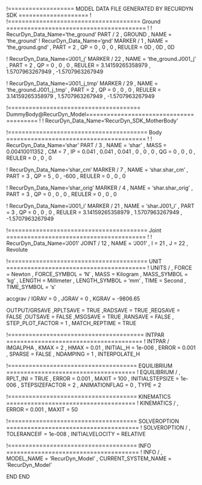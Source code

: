 ﻿!=================== MODEL DATA FILE GENERATED BY RECURDYN SDK ====================
!
!====================================== Ground ========================================
!
!                         RecurDyn_Data_Name='the_ground'
PART / 2 , GROUND
, NAME = 'the_ground'
!                         RecurDyn_Data_Name='gnd'
MARKER / 1
, NAME = 'the_ground.gnd'
, PART = 2
, QP = 0 , 0 , 0
, REULER = 0D , 0D , 0D
 
 


!                         RecurDyn_Data_Name='J001_j'
MARKER / 22
, NAME = 'the_ground.J001_j'
, PART = 2
, QP = 0 , 0 , 0
, REULER = 3.14159265358979 , 1.5707963267949 , -1.5707963267949
 
 
!                         RecurDyn_Data_Name='J001_j_tmp'
MARKER / 29
, NAME = 'the_ground.J001_j_tmp'
, PART = 2
, QP = 0 , 0 , 0
, REULER = 3.14159265358979 , 1.5707963267949 , -1.5707963267949
 
 
!====================================== DummyBody@RecurDyn_Model========================================
!
!                         RecurDyn_Data_Name='RecurDyn_SDK_MotherBody'


!======================================== Body ========================================
!
!                         RecurDyn_Data_Name='shar'
PART / 3
, NAME = 'shar'
, MASS = 0.00410011352
, CM = 7
, IP = 0.041 , 0.041 , 0.041
, 0 , 0 , 0
, QG = 0 , 0 , 0
, REULER = 0 , 0 , 0
 
 
!                         RecurDyn_Data_Name='shar_cm'
MARKER / 7
, NAME = 'shar.shar_cm'
, PART = 3
, QP = 5 , 0 , -600
, REULER = 0 , 0 , 0
 
 
!                         RecurDyn_Data_Name='shar_orig'
MARKER / 4
, NAME = 'shar.shar_orig'
, PART = 3
, QP = 0 , 0 , 0
, REULER = 0 , 0 , 0
 
 
!                         RecurDyn_Data_Name='J001_i'
MARKER / 21
, NAME = 'shar.J001_i'
, PART = 3
, QP = 0 , 0 , 0
, REULER = 3.14159265358979 , 1.5707963267949 , -1.5707963267949
 
 
!======================================== Joint ========================================
!
!                         RecurDyn_Data_Name='J001'
JOINT / 12
, NAME = 'J001'
, I = 21
, J = 22
, Revolute
 
 
!======================================== UNIT ========================================
!
UNITS / 
, FORCE = Newton
, FORCE_SYMBOL = 'N'
, MASS = Kilogram
, MASS_SYMBOL = 'kg'
, LENGTH = Millimeter
, LENGTH_SYMBOL = 'mm'
, TIME = Second
, TIME_SYMBOL = 's'


accgrav /  IGRAV = 0
, JGRAV = 0
, KGRAV = -9806.65


OUTPUT/GRSAVE
,RPLTSAVE = TRUE
,RADSAVE = TRUE
,REQSAVE = FALSE
,OUTSAVE = FALSE
,MSGSAVE = TRUE
,RANSAVE = FALSE
, STEP_PLOT_FACTOR = 1
, MATCH_REPTIME = TRUE


!======================================= INTPAR =======================================
!
INTPAR / IMGALPHA
, KMAX = 2
, HMAX = 0.01
, INITIAL_H = 1e-006
, ERROR = 0.001
, SPARSE = FALSE
, NDAMPING = 1
, INTERPOLATE_H


!===================================== EQUILIBRIUM =====================================
!
EQUILIBRIUM /
, RPLT_INI = TRUE
, ERROR = 0.001
, MAXIT = 100
, INITIALSTEPSIZE = 1e-006
, STEPSIZEFACTOR = 2
, ANIMATIONFLAG = 0
, TYPE = 2


!===================================== KINEMATICS =====================================
!
KINEMATICS /
, ERROR = 0.001
, MAXIT = 50




!===================================== SOLVEROPTION ======================================
!
SOLVEROPTION /
, TOLERANCEIF  = 1e-008
, INITIALVELOCITY  = RELATIVE


!===================================== INFO ======================================
!
INFO /
, MODEL_NAME = 'RecurDyn_Model'
, CURRENT_SYSTEM_NAME = 'RecurDyn_Model'


END
END
